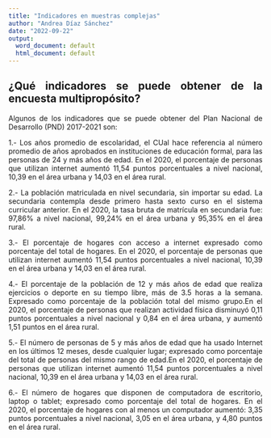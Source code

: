 ```yaml
---
title: "Indicadores en muestras complejas"
author: "Andrea Díaz Sánchez"
date: "2022-09-22"
output:
  word_document: default
  html_document: default
---
```


<style>
body {
text-align: justify}
</style>


## ¿Qué indicadores se puede obtener de la encuesta multipropósito?

<!-- :::: {style="display: flex;"} -->

<!-- ::: {} -->


Algunos de los indicadores que se puede obtener del Plan Nacional de Desarrollo (PND) 2017-2021 son:

1.- Los años promedio de escolaridad, el CUal hace referencia al número promedio de años aprobados en instituciones de educación formal, para las personas de 24 y más años de edad.
En el 2020, el porcentaje de personas que utilizan internet aumentó 11,54 puntos porcentuales a nivel nacional, 10,39 en el área urbana y 14,03 en el área rural.
<!-- :::: {style="display: flex;"} -->

<!-- ::: {} -->

2.- La población matriculada en nivel secundaria, sin importar su edad. La secundaria contempla desde primero hasta sexto curso en el sistema curricular anterior.
En el 2020, la tasa bruta de matrícula en secundaria fue: 97,86% a nivel nacional, 99,24% en el área urbana y 95,35% en el área rural.
<!-- :::: {style="display: flex;"} -->

<!-- ::: {} -->

3.- El porcentaje de hogares con acceso a internet expresado como porcentaje del total de hogares.
En el 2020, el porcentaje de personas que utilizan internet aumentó 11,54 puntos porcentuales a nivel nacional, 10,39 en el área urbana y 14,03 en el área rural.
<!-- :::: {style="display: flex;"} -->

<!-- ::: {} -->

4.- El porcentaje de la población de 12 y más años de edad que realiza ejercicios o deporte en su tiempo libre, más de 3.5 horas a la semana. Expresado como porcentaje de la población total del mismo grupo.En el 2020, el porcentaje de personas que realizan actividad física disminuyó 0,11 puntos porcentuales a nivel nacional y 0,84 en el área urbana, y aumentó 1,51 puntos en el área rural.
<!-- :::: {style="display: flex;"} -->

<!-- ::: {} -->

5.- El número de personas de 5 y más años de edad que ha usado Internet en los últimos 12 meses, desde cualquier lugar; expresado como porcentaje del total de personas del mismo rango de edad.En el 2020, el porcentaje de personas que utilizan internet aumentó 11,54 puntos porcentuales a nivel nacional, 10,39 en el área urbana y 14,03 en el área rural.
<!-- :::: {style="display: flex;"} -->

<!-- ::: {} -->

6.- El número de hogares que disponen de computadora de escritorio, laptop o tablet; expresado como porcentaje del total de hogares. En el 2020, el porcentaje de hogares con al menos un computador aumentó: 3,35 puntos porcentuales a nivel nacional, 3,05 en el área urbana, y 4,80 puntos en el área rural.


